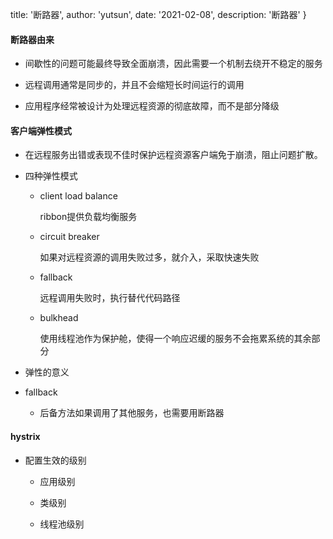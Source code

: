 
  title: '断路器',
  author: 'yutsun',
  date: '2021-02-08',
  description: '断路器'
}


#### 断路器由来

* 间歇性的问题可能最终导致全面崩溃，因此需要一个机制去绕开不稳定的服务

* 远程调用通常是同步的，并且不会缩短长时间运行的调用

* 应用程序经常被设计为处理远程资源的彻底故障，而不是部分降级

#### 客户端弹性模式

* 在远程服务出错或表现不佳时保护远程资源客户端免于崩溃，阻止问题扩散。

* 四种弹性模式

    - client load balance

        ribbon提供负载均衡服务

    - circuit breaker

        如果对远程资源的调用失败过多，就介入，采取快速失败

    - fallback

        远程调用失败时，执行替代代码路径

    - bulkhead

        使用线程池作为保护舱，使得一个响应迟缓的服务不会拖累系统的其余部分

* 弹性的意义

* fallback

	- 后备方法如果调用了其他服务，也需要用断路器

#### hystrix

* 配置生效的级别

	- 应用级别

	- 类级别

	- 线程池级别

